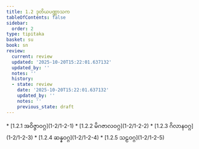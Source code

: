 ```yaml
---
title: 1.2 ဒုတိယပဏ္ဏာသက
tableOfContents: false
sidebar:
  order: 2
type: tipitaka
basket: su
book: sn
review:
  current: review
  updated: '2025-10-20T15:22:01.637132'
  updated_by: ''
  notes: ''
  history:
  - state: review
    date: '2025-10-20T15:22:01.637132'
    updated_by: ''
    notes: ''
    previous_state: draft
---
```



<DynamicBreadcrumb />


<ReviewStatus review={frontmatter.review} showDetails={true} />

<HypothesisAnnotation frontmatter={frontmatter} />



<TableOfContents book="sn" section="1.2">
* [1.2.1 အဝိဇ္ဇာဝဂ္ဂ](1-2/1-2-1)
* [1.2.2 မိဂဇာလဝဂ္ဂ](1-2/1-2-2)
* [1.2.3 ဂိလာနဝဂ္ဂ](1-2/1-2-3)
* [1.2.4 ဆန္နဝဂ္ဂ](1-2/1-2-4)
* [1.2.5 သဠဝဂ္ဂ](1-2/1-2-5)
</TableOfContents>